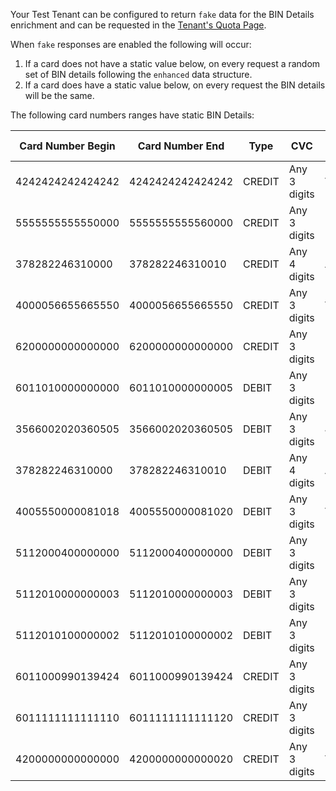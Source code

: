 Your Test Tenant can be configured to return `fake` data for the BIN Details enrichment and can be requested in the [Tenant's Quota Page](https://portal.basistheory.com/settings?tab=quotas).

When `fake` responses are enabled the following will occur:

1. If a card does not have a static value below, on every request a random set of BIN details following the `enhanced` data structure.
2. If a card does have a static value below, on every request the BIN details will be the same.

The following card numbers ranges have static BIN Details:

| Card Number Begin | Card Number End  | Type   | CVC          | Card Brand  | Test Card Example | Additional Info |
|-------------------|------------------|--------|--------------|-------------|-------------------|-----------------|
| 4242424242424242  | 4242424242424242 | CREDIT | Any 3 digits | VISA        | 4242424242424242  |                 |
| 5555555555550000  | 5555555555560000 | CREDIT | Any 3 digits | MASTERCARD  | 5555555555554444  |                 |
| 378282246310000   | 378282246310010  | CREDIT | Any 4 digits | AMEX        | 378282246310005   |                 |
| 4000056655665550  | 4000056655665550 | CREDIT | Any 3 digits | VISA        | 4000056655665556  |                 |
| 6200000000000000  | 6200000000000000 | CREDIT | Any 3 digits | UNIONPAY    | 6200000000000005  |                 |
| 6011010000000000  | 6011010000000005 | DEBIT  | Any 3 digits | DISCOVER    | 6011010000000003  |                 |
| 3566002020360505  | 3566002020360505 | DEBIT  | Any 3 digits | JCB         | 3566002020360505  |                 |
| 378282246310000   | 378282246310010  | DEBIT  | Any 4 digits | AMEX        | 378282246310005   |                 |
| 4005550000081018  | 4005550000081020 | DEBIT  | Any 3 digits | VISA        | 4005550000081019  |                 |
| 5112000400000000  | 5112000400000000 | DEBIT  | Any 3 digits | MASTERCARD  | 5112000400000000  |                 |
| 5112010000000003  | 5112010000000003 | DEBIT  | Any 3 digits | MASTERCARD  | 5112010000000003  |                 |
| 5112010100000002  | 5112010100000002 | DEBIT  | Any 3 digits | MASTERCARD  | 5112010100000002  |                 |
| 6011000990139424  | 6011000990139424 | CREDIT | Any 3 digits | DISCOVER    | 6011000990139424  |                 |
| 6011111111111110  | 6011111111111120 | CREDIT | Any 3 digits | DISCOVER    | 6011111111111110  |                 |
| 4200000000000000  | 4200000000000020 | CREDIT | Any 3 digits | VISA        | 4200000000000001  | 3DS Test Cards  |
